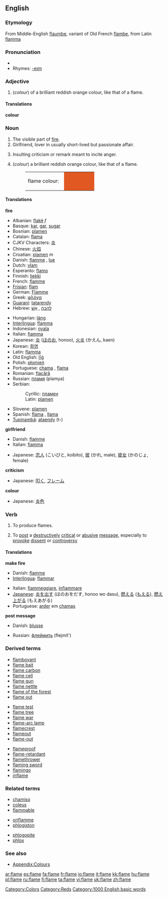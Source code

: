 ==English==

===Etymology===
From Middle-English [[flaumbe]], variant of Old French [[flambe]], from Latin [[flamma]]

===Pronunciation===
*{{audio|en-us-flame.ogg|Audio (US)}}
*Rhymes: [[Rhymes:English:-eɪm|-eɪm]]

===Adjective===
{{en-adj-notcomp}}

# (''colour'') of a brilliant reddish orange colour, like that of a flame.

====Translations====
'''colour'''
{{top}}
{{mid}}
{{bottom}}

===Noun===
{{en-noun}}

# The visible part of [[fire]].
# Girlfriend, lover in usually short-lived but passionate affair.
# {{internet}} Insulting criticism or remark meant to incite anger.
# (''colour'') a brilliant reddish orange colour, like that of a flame.
#:<table><tr><td>flame colour: &nbsp;</td><td bgcolor="#E25822" width="80">&nbsp; </td></tr></table>

====Translations====
'''fire'''
{{top}}
*Albanian: [[flakë]] ''f''
*Basque: [[kar]], [[gar]], [[su]][[gar]]
*Bosnian: [[plamen#Bosnian|plamen]] {{m}}
*Catalan: [[flama]] {{f}}
*CJKV Characters: [[炎]]
*Chinese: [[火焰]]
*Croatian: [[plamen]] ''m''
*Danish: [[flamme]] {{c}}, [[lue]] {{c}}
*Dutch: [[vlam]] {{f}}
*Esperanto: [[flamo]]
*Finnish: [[liekki]]
*French: [[flamme]] {{f}}
*[[Frisian]]: [[flam]]
*German: [[Flamme]] {{f}}
*Greek: [[φλόγα]] {{f}}
*[[Guaraní]]: [[tata]][[rendy]]
*Hebrew: [[להבה]] {{f}}, [[אש|אֵשׁ]] {{f}}
{{mid}}
*Hungarian: [[láng]]
*[[Interlingua]]: [[flamma]]
*Indonesian: [[nyala]]
*Italian: [[fiamma]] {{f}}
*Japanese: [[炎]] ([[ほのお]], honoo), [[火炎]] (かえん, kaen)
*Korean: [[화염]]
*Latin: [[flamma]] {{f}}
*Old English: [[lig|līġ]]
*Polish: [[płomień]] {{m}}
*Portuguese: [[chama]] {{f}}, [[flama]] {{f}}
*Romanian: [[flacără]] {{f}}
*Russian: [[пламя]] {{n}} (plamya)
*Serbian:
*:Cyrillic: [[пламен#Serbian|пламен]] {{m}}
*:Latin: [[plamen#Serbian|plamen]] {{m}}
*Slovene: [[plamen]] {{m}}
*Spanish: [[flama]] {{f}}, [[llama]]
*[[Tupinambá]]: [[ataendy]] (t-)
{{bottom}}

'''girlfriend'''
{{top}}
*Danish: [[flamme]] {{c}}
*Italian: [[fiamma]] {{f}}
{{mid}}
*Japanese: [[恋人]] (こいびと, koibito), [[彼]] (かれ, male), [[彼女]] (かのじょ, female)
{{bottom}}

'''criticism'''
{{top}}
*Japanese: [[叩く]], [[フレーム]]
{{mid}}
{{bottom}}

'''colour'''
{{top}}
*Japanese: [[炎色]]
{{mid}}
{{bottom}}

===Verb===
{{en-verb|flam|ing}}

# To produce flames.
# {{internet}} To [[post]] a [[destructively]] [[critical]] or [[abusive]] [[message]], especially to [[provoke]] [[dissent]] or [[controversy]]

====Translations====
'''make fire'''
{{top}}
*Danish: [[flamme]]
*[[Interlingua]]: [[flammar]]
{{mid}}
*Italian: [[fiammeggiare]], [[infiammare]]
*[[w:Japanese language|Japanese]]: [[炎]]を[[出す]] (ほのおをだす, honoo wo dasu), [[燃える]] ([[もえる]]), [[燃え上がる]] (もえあがる)
*Portuguese: [[arder]] em [[chama]]s 
{{bottom}}

'''post message'''
{{top}}
*Danish: [[blusse]]
{{mid}}
*Russian: [[флеймить]] (flejmít')
{{bottom}}

===Derived terms===
{{top3}}
*[[flamboyant]]
*[[flame bait]]
*[[flame carbon]]
*[[flame cell]]
*[[flame gun]]
*[[flame nettle]]
*[[flame of the forest]]
*[[flame out]]
{{mid3}}
*[[flame test]]
*[[flame tree]]
*[[flame war]]
*[[flame-arc lamp]]
*[[flamecrest]]
*[[flameout]]
*[[flame-out]]
{{mid3}}
*[[flameproof]]
*[[flame-retardant]]
*[[flamethrower]]
*[[flaming sword]]
*[[flamingo]]
*[[inflame]]
{{bottom}}

===Related terms===
{{top3}}
*[[chamiso]]
*[[coleus]]
*[[flammable]]
{{mid3}}
*[[oriflamme]]
*[[phlogiston]]
{{mid3}}
*[[phlogopite]]
*[[phlox]]
{{bottom}}

===See also===
*[[Wiktionary_Appendix:Colours|Appendix:Colours]]

[[Category:Colors]]
[[Category:Reds]]
[[Category:1000 English basic words]]

[[ar:flame]]
[[es:flame]]
[[fa:flame]]
[[fr:flame]]
[[io:flame]]
[[it:flame]]
[[kk:flame]]
[[hu:flame]]
[[pl:flame]]
[[ru:flame]]
[[fi:flame]]
[[ta:flame]]
[[vi:flame]]
[[uk:flame]]
[[zh:flame]]